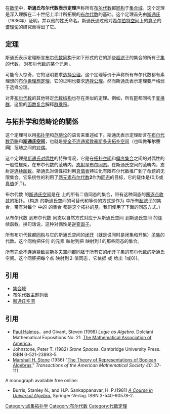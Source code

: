 {{NoteTA
|G1 = IT
|G2 = Math
}}
在[[数学|数学]]中，'''斯通氏布尔代数表示定理'''声称所有[[布尔代数|布尔代数]]都[[同构|同构]]于[[集合域|集合域]]。这个定理是深入理解在二十世纪上半叶所拓展的[[布尔代数|布尔代数]]的基础。这个定理首先由[[马歇尔·哈维·斯通|斯通氏]]（1936年）证明，并以他的姓氏命名。斯通氏通过他对[[希尔伯特空间|希尔伯特空间]]上的[[线性算子|算子]]的[[谱理论|谱理论]]的研究而得出了它。

== 定理 ==
斯通氏表示定理断言[[布尔代数|布尔代数]][[同构|同构]]于如下形式的它的那些[[超滤子|超滤子]]的集合的所有[[子集|子集]]的代数，{{Serif|{U : b ∈ U}|}} 对布尔代数的某个元素 {{Serif|b}}。

可能令人惊奇，它的证明要求[[选择公理|选择公理]]。这个定理等价于声称所有布尔代数都有素理想的[[布尔素理想定理|布尔素理想定理]]，它的证明也要求[[选择公理|选择公理]]。然而斯通氏表示定理要严格弱于选择公理。

对非[[布尔代数|布尔代数]]的其他特定[[代数结构|代数结构]]也存在类似的定理。例如，所有[[群|群]]都同构于[[变换群|变换群]]，这里的[[函数复合|函数复合]]解释[[群子集的乘积|群乘积]]。

== 与拓扑学和范畴论的關係 ==

这个定理可以用[[拓扑学|拓扑学]]和[[范畴论|范畴论]]的语言来重述如下。斯通氏表示定理断言在[[布尔代数|布尔代数]][[范畴论|范畴]]和'''[[斯通氏空间|斯通氏空间]]'''，也就是[[完全不连通空间|完全不连通]][[紧致空间|紧致]][[豪斯多夫空间|豪斯多夫]][[拓扑空间|拓扑空间]]（也叫做'''布尔空间'''）范畴之间的[[范畴对偶性|对偶]]。

这个定理是[[斯通氏对偶性|斯通氏对偶性]]的特殊情况，它是在[[拓扑空间|拓扑空间]]和[[偏序集合|偏序集合]]之间的对偶性的一般性框架。在布尔代数的范畴内，[[态射|态射]]是[[布尔代数#同态和同构|布尔同态]]。在斯通氏空间的范畴内，态射是[[连续函数_(拓扑学)|连续函数]]。斯通氏对偶性把利用[[真值表|真值表]]特征化有限布尔代数推广到了命题的无限集合。它系统性的利用了[[两元素布尔代数|两元素布尔代数]]'''2'''作为[[同态|同态]]的目标，它的载体是{0,1}或[[真值|真值]]{F,T}。

布尔代数 {{VarSerif|A}} 的[[斯通氏空间|斯通氏空间]]是在 {{VarSerif|A}} 上的所有二值同态的集合，带有这种同态的[[网_(数学)|网]][[逐点收敛|逐点收敛]]的拓扑。（构造 {{VarSerif|A}} 的斯通氏空间的可替代和等价的方式是作为 {{VarSerif|A}} 中所有[[超滤子|超滤子]]的集合，带有对每个 {{VarSerif|A}} 中的 {{VarSerif|a}} 的集合 {{Serif|{''U'' : ''U''是包含''a''的超滤子}|}} 都是这个拓扑的[[基_(拓扑学)|基]]。我们使用了下面的同态方式。）

从布尔代数 {{VarSerif|A}} 到布尔代数 {{VarSerif|B}} 同态以自然方式对应于从斯通氏空间 {{VarSerif|B}} 到斯通氏空间 {{VarSerif|A}} 的连续函数。换句话说，这种对偶性是[[逆变函子|逆变函子]]。

所有布尔代数都[[同构|同构]]与它的斯通氏空间的[[闭开集|闭开]]（就是说同时是闭集和开集）[[子集|子集]]的代数。这个同构把任何 {{VarSerif|A}} 的元素 {{VarSerif|a}} 映射到把 {{VarSerif|a}} 映射到 1 的那些同态的集合。

所有完全不连通[[紧致空间|紧致]][[豪斯多夫空间|豪斯多夫空间]]都[[同胚|同胚]]于所有它的[[闭开集|闭开]]子集的布尔代数的斯通氏空间。这个同胚把每个点 {{VarSerif|x}} 映射到 2-值同态 {{Serif|φ}}，它依据 {{Serif|''x'' ∈ ''S''|}} 或 {{Serif|''x'' ∉ ''S''}} 给出 {{Serif|φ(''S''){{=}} 1或0}}。

== 引用 ==
* [[集合域|集合域]]
* [[布尔代数主题列表|布尔代数主题列表]]
* [[斯通氏空间|斯通氏空间]]

== 引用 ==
* [[Paul_Halmos|Paul Halmos]]，and Givant, Steven (1998) ''Logic as Algebra''. Dolciani Mathematical Expositions No. 21. [[The_Mathematical_Association_of_America|The Mathematical Association of America]]。
* Johnstone, Peter T. (1982) ''Stone Spaces''. Cambridge University Press. ISBN 0-521-23893-5.
* [[Marshall_H._Stone|Marshall H. Stone]] (1936) "[http://links.jstor.org/sici?sici=0002-9947%28193607%2940%3A1%3C37%3ATTORFB%3E2.0.CO%3B2-8 The Theory of Representations of Boolean Algebras,]" ''Transactions of the American Mathematical Society 40'': 37-111. 
A monograph available free online:
* Burris, Stanley N., and H.P. Sankappanavar, H. P.(1981) ''[http://www.thoralf.uwaterloo.ca/htdocs/ualg.html A Course in Universal Algebra.]{{Wayback|url=http://www.thoralf.uwaterloo.ca/htdocs/ualg.html |date=20050123031934 }}'' Springer-Verlag. ISBN 3-540-90578-2.

[[Category:点集拓扑学|Category:点集拓扑学]]
[[Category:布尔代数|Category:布尔代数]]
[[Category:代数定理|Category:代数定理]]